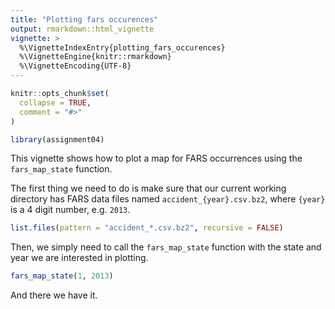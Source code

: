 ```yaml
---
title: "Plotting fars occurences"
output: rmarkdown::html_vignette
vignette: >
  %\VignetteIndexEntry{plotting_fars_occurences}
  %\VignetteEngine{knitr::rmarkdown}
  %\VignetteEncoding{UTF-8}
---
```


```r
knitr::opts_chunk$set(
  collapse = TRUE,
  comment = "#>"
)
```

```r
library(assignment04)
```

This vignette shows how to plot a map for FARS occurrences using the
`fars_map_state` function.

The first thing we need to do is make sure that our current working
directory has FARS data files named `accident_{year}.csv.bz2`, where
`{year}` is a 4 digit number, e.g. `2013`.

```r
list.files(pattern = "accident_*.csv.bz2", recursive = FALSE)
```

Then, we simply need to call the `fars_map_state` function with the
state and year we are interested in plotting.

```r
fars_map_state(1, 2013)
```

And there we have it.

